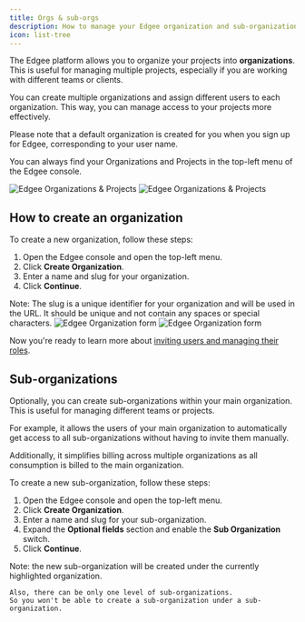 ```yaml
---
title: Orgs & sub-orgs
description: How to manage your Edgee organization and sub-organizations.
icon: list-tree
---
```



<EdgeeSdk />

The Edgee platform allows you to organize your projects into **organizations**.
This is useful for managing multiple projects, especially if you are working with different teams or clients.

You can create multiple organizations and assign different users to each organization.
This way, you can manage access to your projects more effectively.

Please note that a default organization is created for you when you sign up for Edgee, corresponding to your user name.

You can always find your Organizations and Projects in the top-left menu of the Edgee console.

<Frame caption="How to find your Organizations and Projects. Click on the image to zoom in.">
    <img
        className="block dark:hidden"
        src="/images/organizations-menu.png"
        alt="Edgee Organizations & Projects"
        dark:hidden
        width={500}
    />
    <img
        className="hidden dark:block"
        src="/images/organizations-menu-dark.png"
        alt="Edgee Organizations & Projects"
        width={500}
    />
</Frame>

## How to create an organization

To create a new organization, follow these steps:

1. Open the Edgee console and open the top-left menu.
2. Click **Create Organization**.
3. Enter a name and slug for your organization.
4. Click **Continue**.

<Note>
    Note: The slug is a unique identifier for your organization and will be used in the URL.
    It should be unique and not contain any spaces or special characters.
</Note>


<Frame caption="How to create a new Edgee Organization. Click on the image to zoom in.">
    <img
        className="block dark:hidden"
        src="/images/create-organization.png"
        alt="Edgee Organization form"
        dark:hidden
    />
    <img
        className="hidden dark:block"
        src="/images/create-organization-dark.png"
        alt="Edgee Organization form"
    />
</Frame>

Now you're ready to learn more about [inviting users and managing their roles](./user-roles).


## Sub-organizations

Optionally, you can create sub-organizations within your main organization.
This is useful for managing different teams or projects.

For example, it allows the users of your main organization to automatically get access to all
sub-organizations without having to invite them manually.

Additionally, it simplifies billing across multiple organizations as all consumption
is billed to the main organization.

To create a new sub-organization, follow these steps:

1. Open the Edgee console and open the top-left menu.
2. Click **Create Organization**.
3. Enter a name and slug for your sub-organization.
4. Expand the **Optional fields** section and enable the **Sub Organization** switch.
4. Click **Continue**.


<Note>
    Note: the new sub-organization will be created under the currently highlighted organization.

    Also, there can be only one level of sub-organizations.
    So you won't be able to create a sub-organization under a sub-organization.
</Note>
